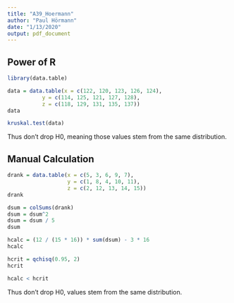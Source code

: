 ```yaml
---
title: "A39_Hoermann"
author: "Paul Hörmann"
date: "1/13/2020"
output: pdf_document
---
```


## Power of R

```r
library(data.table)
```
```r
data = data.table(x = c(122, 120, 123, 126, 124),
           y = c(114, 125, 121, 127, 128),
           z = c(118, 129, 131, 135, 137))
data
```
```r
kruskal.test(data)
```

Thus don't drop H0, meaning those values stem from the same distribution.

## Manual Calculation

```r
drank = data.table(x = c(5, 3, 6, 9, 7),
                   y = c(1, 8, 4, 10, 11),
                   z = c(2, 12, 13, 14, 15))
drank
```
```r
dsum = colSums(drank)
dsum = dsum^2
dsum = dsum / 5
dsum
```

```r
hcalc = (12 / (15 * 16)) * sum(dsum) - 3 * 16
hcalc
```
```r
hcrit = qchisq(0.95, 2)
hcrit
```
```r
hcalc < hcrit
```

Thus don't drop H0, values stem from the same distribution.

